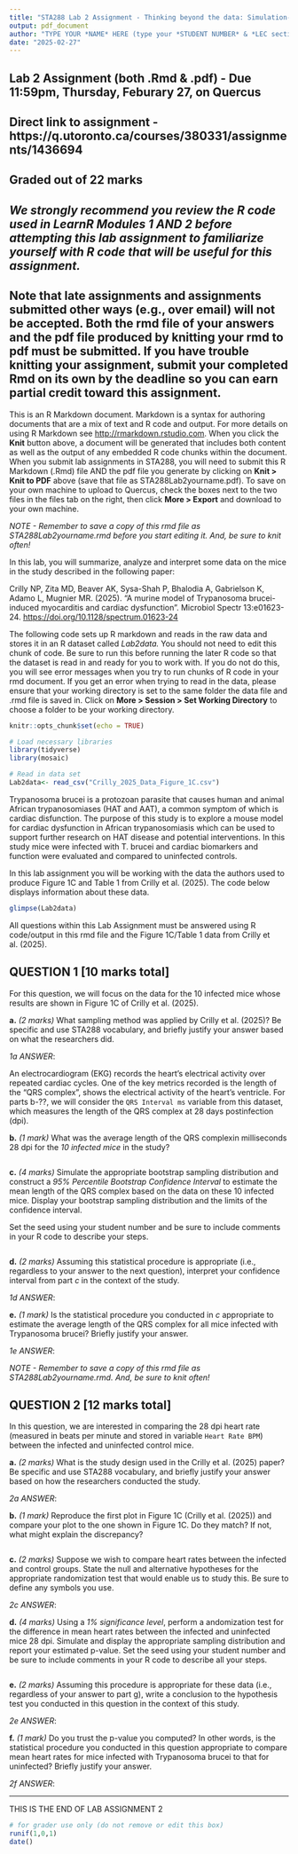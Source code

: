 ```yaml
---
title: "STA288 Lab 2 Assignment - Thinking beyond the data: Simulation-based Inference (WINTER 2025)"
output: pdf_document
author: "TYPE YOUR *NAME* HERE (type your *STUDENT NUMBER* & *LEC section* here)"
date: "2025-02-27"
---
```


## Lab 2 Assignment (both .Rmd & .pdf) - Due 11:59pm, Thursday, Feburary 27, on Quercus
## Direct link to assignment - https://q.utoronto.ca/courses/380331/assignments/1436694

## Graded out of **22 marks**
## *We strongly recommend you review the R code used in LearnR Modules 1 AND 2  **before** attempting this lab assignment to familiarize yourself with R code that will be useful for this assignment.*
## Note that late assignments and assignments submitted other ways (e.g., over email) will not be accepted. Both the rmd file of your answers and the pdf file produced by knitting your rmd to pdf must be submitted. If you have trouble knitting your assignment, submit your completed Rmd on its own by the deadline so you can earn partial credit toward this assignment.

This is an R Markdown document. Markdown is a syntax for authoring documents that are a mix of text and R code and output. For more details on using R Markdown see <http://rmarkdown.rstudio.com>.
When you click the **Knit** button above, a document will be generated that includes both content as well as the output of any embedded R code chunks within the document. When you submit lab assignments in STA288, you will need to submit this R Markdown (.Rmd) file AND the pdf file you generate by clicking on **Knit > Knit to PDF** above (save that file as STA288Lab2yourname.pdf). To save on your own machine to upload to Quercus, check the boxes next to the two files in the files tab on the right, then click **More > Export** and download to your own machine. 

*NOTE - Remember to save a copy of this rmd file as STA288Lab2yourname.rmd before you start editing it. And, be sure to knit often!*

In this lab, you will summarize, analyze and interpret some data on the mice in the study described in the following paper:

Crilly NP, Zita MD, Beaver AK, Sysa-Shah P, Bhalodia A, Gabrielson K, Adamo L, Mugnier MR. (2025). "A murine model of Trypanosoma brucei-induced myocarditis and cardiac dysfunction". Microbiol Spectr 13:e01623-24. <https://doi.org/10.1128/spectrum.01623-24>

The following code sets up R markdown and reads in the raw data and stores it in an R dataset called *Lab2data.* You should not need to edit this chunk of code. Be sure to run this before running the later R code so that the dataset is read in and ready for you to work with. If you do not do this, you will see error messages when you try to run chunks of R code in your rmd document.
If you get an error when trying to read in the data, please ensure that your working directory is set to the same folder the data file and .rmd file is saved in. Click on **More > Session > Set Working Directory** to choose a folder to be your working directory. 

```r
knitr::opts_chunk$set(echo = TRUE)

# Load necessary libraries
library(tidyverse)
library(mosaic)

# Read in data set
Lab2data<- read_csv("Crilly_2025_Data_Figure_1C.csv")
```

Trypanosoma brucei is a protozoan parasite that causes human and animal African trypanosomiases (HAT and AAT), a common symptom of which is cardiac disfunction.  The purpose of this study is to explore a mouse model for cardiac dysfunction in African trypanosomiasis which can be used to support further research on HAT disease and potential interventions. In this study mice were infected with T. brucei and cardiac biomarkers and function were evaluated and compared to uninfected controls.

In this lab assignment you will be working with the data the authors used to produce Figure 1C and Table 1 from Crilly et al. (2025). The code below displays information about these data. 

```r
glimpse(Lab2data)
```

All questions within this Lab Assignment must be answered using R code/output in this rmd file and the Figure 1C/Table 1 data from Crilly et al. (2025).

\newpage

## QUESTION 1 [10 marks total]

For this question, we will focus on the data for the 10 infected mice whose results are shown in Figure 1C of Crilly et al. (2025).

**a.**	*(2 marks)* What sampling method was applied by Crilly et al. (2025)? Be specific and use STA288 vocabulary, and briefly justify your answer based on what the researchers did.

*1a ANSWER*: 


An electrocardiogram (EKG) records the heart's electrical activity over repeated cardiac cycles. One of the key metrics recorded is the length of the “QRS complex”, shows the electrical activity of the heart's ventricle. For parts b-??, we will consider the `QRS Interval ms` variable from this dataset, which measures the length of the QRS complex at 28 days postinfection (dpi).

**b.** *(1 mark)* What was the average length of the QRS complexin milliseconds 28 dpi for the *10 infected mice* in the study?  

```r



```



**c.** *(4 marks)* Simulate the appropriate bootstrap sampling distribution and construct a *95% Percentile Bootstrap Confidence Interval* to estimate the mean length of the QRS complex based on the data on these 10 infected mice. Display your bootstrap sampling distribution and the limits of the confidence interval. 

Set the seed using your student number and be sure to include comments in your R code to describe your steps.

```r


```

**d.** *(2 marks)* Assuming this statistical procedure is appropriate (i.e., regardless to your answer to the next question), interpret your confidence interval from part *c* in the context of the study. 

*1d ANSWER*: 


**e.** *(1 mark)* Is the statistical procedure you conducted in *c* appropriate to estimate the average length of the QRS complex for all mice infected with Trypanosoma brucei? Briefly justify your answer.

*1e ANSWER*: 


*NOTE - Remember to save a copy of this rmd file as STA288Lab2yourname.rmd. And, be sure to knit often!* 


\newpage

## QUESTION 2 [12 marks total] 

In this question, we are interested in comparing the 28 dpi heart rate (measured in beats per minute and stored in variable `Heart Rate BPM`) between the infected and uninfected control mice. 

**a.**	*(2 marks)* What is the study design used in the Crilly et al. (2025) paper? Be specific and use STA288 vocabulary, and briefly justify your answer based on how the researchers conducted the study.

*2a ANSWER*: 

    
**b.** *(1 mark)* Reproduce the first plot in Figure 1C (Crilly et al. (2025)) and compare your plot to the one shown in Figure 1C. Do they match? If not, what might explain the discrepancy?

```r


```


**c.** *(2 marks)* Suppose we wish to compare heart rates between the infected and control groups. State the null and alternative hypotheses for the appropriate randomization test that would enable us to study this. Be sure to define any symbols you use.

*2c ANSWER*: 


**d.** *(4 marks)* Using a *1% significance level*, perform a andomization test for the difference in mean heart rates between the infected and uninfected mice 28 dpi. Simulate and display the appropriate sampling distribution and report your estimated p-value. Set the seed using your student number and be sure to include comments in your R code to describe all your steps. 

```r


```


**e.** *(2 marks)* Assuming this procedure is appropriate for these data (i.e., regardless of your answer to part g), write a conclusion to the hypothesis test you conducted in this question in the context of this study.

*2e ANSWER*: 


**f.** *(1 mark)* Do you trust the p-value you computed? In other words, is the statistical procedure you conducted in this question appropriate to compare mean heart rates for mice infected with Trypanosoma brucei to that for uninfected? Briefly justify your answer.

*2f ANSWER*: 



__________________________________________________________________________
THIS IS THE END OF LAB ASSIGNMENT 2
```r
# for grader use only (do not remove or edit this box)
runif(1,0,1)
date()
```
